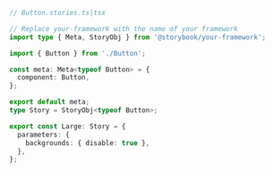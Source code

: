 ```ts
// Button.stories.ts|tsx

// Replace your-framework with the name of your framework
import type { Meta, StoryObj } from '@storybook/your-framework';

import { Button } from './Button';

const meta: Meta<typeof Button> = {
  component: Button,
};

export default meta;
type Story = StoryObj<typeof Button>;

export const Large: Story = {
  parameters: {
    backgrounds: { disable: true },
  },
};
```
